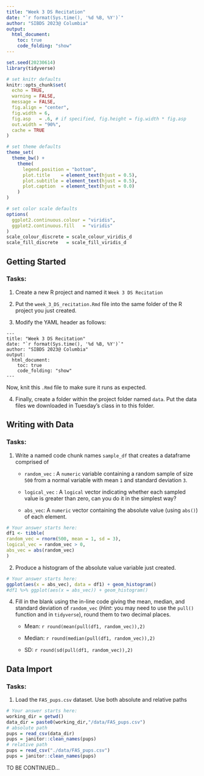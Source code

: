 ```yaml
---
title: "Week 3 DS Recitation"
date: "`r format(Sys.time(), '%d %B, %Y')`"
author: "SIBDS 2023@ Columbia" 
output: 
  html_document:
    toc: true
    code_folding: "show"
---
```


```r
set.seed(20230614)
library(tidyverse)

# set knitr defaults
knitr::opts_chunk$set(
  echo = TRUE,
  warning = FALSE,
  message = FALSE,
  fig.align = "center",
  fig.width = 6,
  fig.asp   = .6, # if specified, fig.height = fig.width * fig.asp
  out.width = "90%",
  cache = TRUE
)

# set theme defaults
theme_set(
  theme_bw() +
    theme(
      legend.position = "bottom",
      plot.title    = element_text(hjust = 0.5),
      plot.subtitle = element_text(hjust = 0.5),
      plot.caption  = element_text(hjust = 0.0)
    )
)

# set color scale defaults
options(
  ggplot2.continuous.colour = "viridis",
  ggplot2.continuous.fill   = "viridis"
)
scale_colour_discrete = scale_colour_viridis_d
scale_fill_discrete   = scale_fill_viridis_d
```

## Getting Started

### Tasks:

1. Create a new R project and named it `Week 3 DS Recitation`

2. Put the `week_3_DS_recitation.Rmd` file into the same folder of the R project you just created. 

3. Modify the YAML header as follows:

```
---
title: "Week 3 DS Recitation"
date: "`r format(Sys.time(), '%d %B, %Y')`"
author: "SIBDS 2023@ Columbia" 
output: 
  html_document:
    toc: true
    code_folding: "show"
---
```

   Now, knit this `.Rmd` file to make sure it runs as expected.

4. Finally, create a folder within the project folder named `data`. Put the data files we downloaded in Tuesday's class in to this folder. 

## Writing with Data

### Tasks:

  1. Write a named code chunk names `sample_df` that creates a dataframe comprised of
  
      * `random_vec` : A `numeric` variable containing a random sample of size `500` from a normal variable with mean `1` and standard deviation `3`.
    
      * `logical_vec` : A `logical` vector indicating whether each sampled value is greater than zero, can you do it in the simplest way?
    
      * `abs_vec`: A `numeric` vector containing the absolute value (using `abs()`) of each element. 
  
```r
# Your answer starts here: 
df1 <- tibble(
random_vec = rnorm(500, mean = 1, sd = 3),
logical_vec = random_vec > 0,
abs_vec = abs(random_vec)
)
```
  

  2. Produce a histogram of the absolute value variable just created.
  
```r
# Your answer starts here:  
ggplot(aes(x = abs_vec), data = df1) + geom_histogram()
#df1 %>% ggplot(aes(x = abs_vec)) + geom_histogram()
```
  


  4. Fill in the blank using the in-line code giving the mean, median, and standard deviation of `random_vec` (*Hint*: you may need to use the `pull()` function and  in `tidyverse`), round them to two decimal places.
  
      * Mean: `r round(mean(pull(df1, random_vec)),2)`
  
      * Median: `r round(median(pull(df1, random_vec)),2)`   
  
      * SD: `r round(sd(pull(df1, random_vec)),2)`

## Data Import

### Tasks:

  1. Load the `FAS_pups.csv` dataset. Use both absolute and relative paths
  
```r
# Your answer starts here:  
working_dir = getwd()
data_dir = paste0(working_dir,"/data/FAS_pups.csv")
# absolute path
pups = read_csv(data_dir)
pups = janitor::clean_names(pups)
# relative path
pups = read_csv("./data/FAS_pups.csv")
pups = janitor::clean_names(pups)
```
  
TO BE CONTINUED...
  
















